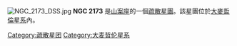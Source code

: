 {{NGCInfoBox|NGCID=NGC 2173|發現者=約翰·弗里德里希·威廉·赫歇爾|發現日期=1836年2月8日|其他編號=ESO 33-SC34|曆元=J2000.0|赤經=5時57分58.5秒
|赤緯=-72°58'41"|星座=山案座|星體=疏散星團|星等=11.9|表面亮度=|藍等=12.7}}
[[File:NGC_2173_DSS.jpg|thumb]]
'''NGC 2173''' 是[[山案座|山案座]]的一個[[疏散星團|疏散星團]]。該星團位於[[大麥哲倫星系|大麥哲倫星系]]內。

{{NGCReference|2173}}
[[Category:疏散星团|Category:疏散星团]]
[[Category:大麦哲伦星系|Category:大麦哲伦星系]]